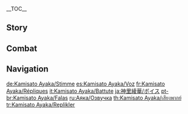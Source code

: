 {{CharacterTabs}}
{{LanguageTabs}}
__TOC__
==Story==
{{VO/Story
|character           = Kamisato Ayaka
|name                = Kamisato Ayaka

|vo_01_01_title      = Hello
|vo_01_01_file       = VO_{language}{character} Hello.ogg
|vo_01_01_tx         = Master of Inazuma Kamisato Art Tachi Jutsu &mdash; Kamisato Ayaka, present!<br />Delighted to make your acquaintance.

|vo_02_01_title      = Chat: Stability
|vo_02_01_file       = VO_{language}{character} Chat - Stability.ogg
|vo_02_01_tx         = I only wish life could be as leisurely as this a little more often... How greedy of me.

|vo_02_02_title      = Chat: Sword
|vo_02_02_file       = VO_{language}{character} Chat - Sword.ogg
|vo_02_02_tx         = A blade is like a tea-leaf. Only those who sample it many times can appreciate its true qualities.

|vo_02_03_title      = Chat: Zoning Out
|vo_02_03_file       = VO_{language}{character} Chat - Zoning Out.ogg
|vo_02_03_tx         = So this is a day in the life of the Traveler... Hehe, I'm learning more about you all the time.

|vo_02_04_title      = Chat: Famous Sword
|vo_02_04_file       = VO_{language}{character} Chat - Famous Sword.ogg
|vo_02_04_tx         = A blade embraces its duty as a jeweler cherishes their gems.

|vo_03_01_title      = When It Rains
|vo_03_01_file       = VO_{language}{character} When It Rains.ogg
|vo_03_01_tx         = Come with me, let us find shelter from the rain.

|vo_03_02_title      = When Thunder Strikes
|vo_03_02_file       = VO_{language}{character} When Thunder Strikes.ogg
|vo_03_02_tx         = Her Excellency... What is she trying to communicate?
|vo_03_02_mention    = Raiden Shogun

|vo_03_03_title      = When It Snows
|vo_03_03_file       = VO_{language}{character} When It Snows.ogg
|vo_03_03_tx         = "Snow that once adorned the world in silver, thaws to reveal the gleam of the fruit upon frost-laden branches." *sigh* How picturesque! Only some tea would make this setting more complete.

|vo_03_04_title      = When the Sun Is Out
|vo_03_04_file       = VO_{language}{character} When the Sun Is Out.ogg
|vo_03_04_tx         = There's a pleasant breeze and glorious sunshine... So, where shall we go for a walk?

|vo_03_05_title      = When It's Windy
|vo_03_05_file       = VO_{language}{character} When It's Windy.ogg
|vo_03_05_tx         = Close your eyes and face the wind... It feels wonderful, doesn't it?

|vo_04_01_title      = Good Morning
|vo_04_01_file       = VO_{language}{character} Good Morning.ogg
|vo_04_01_tx         = Oh, good morning, Traveler. ...Whenever I see you in the morning, somehow, it makes me feel like... today is going to be a good day.

|vo_04_02_title      = Good Afternoon
|vo_04_02_file       = VO_{language}{character} Good Afternoon.ogg
|vo_04_02_tx         = Good afternoon. It is normal to feel drowsy after lunch, might I interest you in a game of Go to stimulate the mind?

|vo_04_03_title      = Good Evening
|vo_04_03_file       = VO_{language}{character} Good Evening.ogg
|vo_04_03_tx         = Greetings. An auspicious breeze blows this evening. Tonight will be peaceful.

|vo_04_04_title      = Good Night
|vo_04_04_file       = VO_{language}{character} Good Night.ogg
|vo_04_04_tx         = "Was it one's thoughts that drew him to my dreams? Had I known it a dream, one would not have awakened." Hehe, I love that poem.

|vo_05_01_title      = About {character}: Yashiro Commission
|vo_05_01_file       = VO_{language}{character} About {character} - Yashiro Commission.ogg
|vo_05_01_tx         = "Inazuma Shogunate, Yashiro Commission, Kamisato Clan." Widely known as one of the most distinguished clans in all of Inazuma, it is the branch of the Tri-Commission that manages ceremonial and cultural affairs. Since my parents passed, Brother and I assumed responsibility for all clan matters, big and small.
|vo_05_01_mention    = Kamisato Ayato,Kamisato Kayo

|vo_05_02_title      = About {character}: Position
|vo_05_02_friendship = 4
|vo_05_02_file       = VO_{language}{character} About {character} - Position.ogg
|vo_05_02_tx         = Many look up to me as the Shirasagi Himegimi and as the daughter of the Kamisato Clan. But the object of their respect has everything to do with my position, and nothing at all to do with me, Ayaka. It makes me think that... maybe, there is only one person I know who is truly able to get close to me...

|vo_05_03_title      = About {character}: Aspiration
|vo_05_03_friendship = 6
|vo_05_03_file       = VO_{language}{character} About {character} - Aspiration.ogg
|vo_05_03_tx         = Today, as in the past, I aspire to be somebody whom everyone can trust. But what motivates me is no longer the responsibilities I shoulder, or the expectations of other people. Rather, it is the fact that you are this kind of person, too.

|vo_06_01_title      = About Us: Teahouse
|vo_06_01_file       = VO_{language}{character} About Us - Teahouse.ogg
|vo_06_01_tx         = If you've got time, shall we take a walk to Komore Teahouse? To chat about the art of tea on a pleasant day like this seems like the sophisticated thing to do.

|vo_06_02_title      = About Us: Festivals
|vo_06_02_friendship = 6
|vo_06_02_quest      = The Whispers of the Crane and the White Rabbit
|vo_06_02_file       = VO_{language}{character} About Us - Festivals.ogg
|vo_06_02_tx         = If I ever have the chance, I would very much like to experience the festivities of another nation with you one day. Though, I will need some guidance on local customs and etiquette, and advice on what gifts to bring... Could I trouble you to give me some guidance?

|vo_07_01_title      = About the [[Vision]]
|vo_07_01_friendship = 4
|vo_07_01_file       = VO_{language}{character} About the Vision.ogg
|vo_07_01_tx         = Visions are a seal of approval for those who are most ambitious. As for my own ambitions, they shall remain private for now. It is nothing more than an insignificant dream.

|vo_07_02_title      = Something to Share
|vo_07_02_file       = VO_{language}{character} Something to Share.ogg
|vo_07_02_tx         = It is said that "the flavor of Zen is that of tea," and it is also said that "the power of Zen is that of the blade." One might then ask: What does that say about the relationship between tea and the blade?

|vo_07_03_title      = Interesting Things
|vo_07_03_file       = VO_{language}{character} Interesting Things.ogg
|vo_07_03_tx         = Have you ever noticed the withering sakura tree in the city? For me, there is a beauty to the withering, it brings back fond memories of the spring. Most people don't agree &mdash; sakura trees that will never bloom again are removed. But when I look at a tree, all I want is to see it blossom again... just one more time...

|vo_08_01_title      = About [[Thoma]]
|vo_08_01_friendship = 4
|vo_08_01_file       = VO_{language}{character} About Thoma.ogg
|vo_08_01_tx         = Thoma is a dear friend. He always lifts my spirits with his sunny disposition. In a sense, I think of him as another brother, and as a full member of the Kamisato Clan.
|vo_08_01_mention    = Thoma

|vo_08_02_title      = About [[Kujou Sara]]
|vo_08_02_friendship = 4
|vo_08_02_file       = VO_{language}{character} About Kujou Sara.ogg
|vo_08_02_tx         = Kujou Sara of the Tenryou Commission is... not known to smile, and I have had my fair share of disputes with her. She is, however, a loyal servant to Inazuma, there is no question about that.
|vo_08_02_mention    = Kujou Sara

|vo_08_03_title      = About [[Shikanoin Heizou]]
|vo_08_03_friendship = 4
|vo_08_03_file       = VO_{language}{character} About Shikanoin Heizou.ogg
|vo_08_03_tx         = Mr. Shikanoin belongs to the Tenryou Commission, just like Miss Kujou. He is very... principled, sometimes even more determinedly so than Miss Kujou. The only thing is, when it comes to the question of which matters should be governed by his principles, I believe only Mr. Shikanoin himself knows the answer...
|vo_08_03_mention    = Kujou Sara,Shikanoin Heizou

|vo_08_04_title      = About [[Sayu]]
|vo_08_04_friendship = 4
|vo_08_04_file       = VO_{language}{character} About Sayu.ogg
|vo_08_04_tx         = Ah, little Sayu. She hasn't been causing you any trouble lately, has she? Hehe, if you ever notice her slacking off, please let me know.
|vo_08_04_mention    = Sayu

|vo_08_05_title      = About the [[Raiden Shogun]]: Guesswork
|vo_08_05_friendship = 4
|vo_08_05_file       = VO_{language}{character} About the Raiden Shogun - Guesswork.ogg
|vo_08_05_tx         = The Almighty Shogun? It would be improper of me to comment, given that I am one of her subjects. All I will say is that... I think that Her Excellency must get lonely on the road to eternity.
|vo_08_05_mention    = Raiden Shogun,Ei

|vo_08_06_title      = About the Raiden Shogun: Standpoint
|vo_08_06_friendship = 6
|vo_08_06_quest      = Omnipresence Over Mortals
|vo_08_06_subtitle   = For English, this line does not feature audio.
|vo_08_06_file       = VO_{language}{character} About the Raiden Shogun - Standpoint.ogg
|vo_08_06_tx         = To witness the Musou no Hitotachi and live to tell the tale is quite a remarkable feat. Even though I recognize her as our true deity with the power to change Inazuma's fate at will, if there is conflict between the two of you, then... I shall choose to side with you.
|vo_08_06_mention    = Raiden Shogun,Ei

|vo_08_07_title      = About [[Yae Miko]]
|vo_08_07_friendship = 4
|vo_08_07_file       = VO_{language}{character} About Yae Miko.ogg
|vo_08_07_tx         = I have always greatly enjoyed working with Guuji Yae. Organizing festival affairs generally takes a lot of effort and doesn't generate much income, but Guuji Yae's events always come off both elegant and profitable.
|vo_08_07_mention    = Yae Miko

|vo_08_08_title      = About [[Kamisato Ayato]]
|vo_08_08_friendship = 4
|vo_08_08_file       = VO_{language}{character} About Kamisato Ayato.ogg
|vo_08_08_tx         = As the head of the Kamisato Clan, brother always has a full schedule of places he needs to be. I do try my best to share his load, but there is no changing the pressure he is subjected to all year round, and the toll it takes upon him. *sigh* If you see him, remind him to take care of himself, for his sister's sake...
|vo_08_08_mention    = Kamisato Ayato

|vo_08_09_title      = About [[Yoimiya]]
|vo_08_09_friendship = 4
|vo_08_09_file       = VO_{language}{character} About Yoimiya.ogg
|vo_08_09_tx         = The Yashiro Commission and the shrine maidens are responsible for festival affairs, and Yoimiya, as a fireworks expert, knows how to create an atmosphere. So we have become well acquainted with her over the years.<br />Hmm? Public order and fire prevention? We factor these concerns in well in advance during the planning stage. To deny people the chance to see fireworks simply for these reasons would leave them feeling very disappointed.
|vo_08_09_mention    = Yoimiya

|vo_09_01_title      = More About {character}: I
|vo_09_01_quest      = Stillness, the Sublimation of Shadow
|vo_09_01_file       = VO_{language}{character} More About {character} - 01.ogg
|vo_09_01_tx         = Your request is quite unusual for me. Since I see you as a friend, it would only be fair to be open and honest with you, but if this means sharing secrets of the Kamisato Clan... I would ask that you keep anything I tell you in strict confidence.

|vo_09_02_title      = More About {character}: II
|vo_09_02_friendship = 3
|vo_09_02_quest      = Stillness, the Sublimation of Shadow
|vo_09_02_file       = VO_{language}{character} More About {character} - 02.ogg
|vo_09_02_tx         = The Kamisato Clan once suffered a major blow when we failed to protect a swordsmith of national significance. We were harassed by the Fatui, we lost many of our people, and we received a great deal of criticism. It all aged Father greatly, and severely damaged the Kamisato Clan's standing within the Shogunate. Brother has worked tirelessly to reverse the trend since he assumed leadership, but although our clan's position is now restored and the Yashiro Commission is unified once more, we still rely on Brother to make the decisions on all matters of any importance.
|vo_09_02_mention    = Kamisato Ayato

|vo_09_03_title      = More About {character}: III
|vo_09_03_friendship = 4
|vo_09_03_quest      = Stillness, the Sublimation of Shadow
|vo_09_03_file       = VO_{language}{character} More About {character} - 03.ogg
|vo_09_03_tx         = The art of blade forging taught by the Shogun varies based on astrology, application, materials used, the furnace conditions, individual personalities, and elemental changes. These differences between smiths is what gave rise to the Raiden Gokaden. Swordsmiths capable of forging renowned blades are seen as spiritual personnel with sacred abilities, and as such they should be managed by the Yashiro Commission, which oversees all cultural, artistic, and ceremonial affairs. So naturally, the swordsmith's betrayal is the fault of ineffectual management by the Kamisato Clan.
|vo_09_03_mention    = Raiden Shogun,Ei

|vo_09_04_title      = More About {character}: IV
|vo_09_04_friendship = 5
|vo_09_04_quest      = Stillness, the Sublimation of Shadow
|vo_09_04_file       = VO_{language}{character} More About {character} - 04.ogg
|vo_09_04_tx         = My mother was the most incredible person. She was always so dignified and elegant, always smiling, no matter what situation she might be facing. She had so much to deal with in the clan on so many levels, but she took it all in stride &mdash; it was like nothing could ever faze her. Everything about her was perfect, and I say that without exaggerating. *sigh* But the moment she passed away, I realized... I couldn't hide behind my mother any longer. I wasn't little Ayaka any more.
|vo_09_04_mention    = Kamisato Kayo

|vo_09_05_title      = More About {character}: V
|vo_09_05_friendship = 6
|vo_09_05_quest      = Stillness, the Sublimation of Shadow
|vo_09_05_file       = VO_{language}{character} More About {character} - 05.ogg
|vo_09_05_tx         = What I want to say next is perhaps not befitting of a member of the Inazuma Shogunate, Yashiro Commission, Kamisato Clan, but... unless I am mistaken, I trust that you will not take issue with this slight departure from convention on my part...<br />That is to say... I'm a little tired, may I rest my head on your shoulder? Just for a moment.

|vo_10_01_title      = {character}'s Hobbies
|vo_10_01_file       = VO_{language}{character} Hobbies.ogg
|vo_10_01_tx         = I have great affection for the arts: music, song, poetry, shougi, and dancing. And you?

|vo_10_02_title      = {character}'s Troubles: Concerns
|vo_10_02_file       = VO_{language}{character} Troubles - Concerns.ogg
|vo_10_02_tx         = Troubles? Well, I mean... that's life, isn't it? There will always be things that don't go one's way. But I do not wish to worry those around me on account of things that are my concern alone... so, it is best if I keep them to myself.

|vo_10_03_title      = {character}'s Troubles: Desires
|vo_10_03_friendship = 6
|vo_10_03_file       = VO_{language}{character} Troubles - Desires.ogg
|vo_10_03_tx         = Openness is something I find very difficult. I constantly have to remind myself that as a lady of the Kamisato Clan, there are countless people watching and countless expectations to live up to. I must be a model of exemplary conduct at all times. But even so, shouldn't I still follow my dreams? Shouldn't I... share my true feelings with you?

|vo_10_04_title      = Favorite Food
|vo_10_04_file       = VO_{language}{character} Favorite Food.ogg
|vo_10_04_tx         = I'm fascinated by food from overseas. Though I don't get to try it very often... So, if I had to choose something from Inazuma, then probably... Chazuke. But not when anybody else is watching... So I tell you that in confidence.

|vo_10_05_title      = Least Favorite Food
|vo_10_05_file       = VO_{language}{character} Least Favorite Food.ogg
|vo_10_05_tx         = Though I do not eschew animal fat and organs entirely, they are far from my first choice.

<!-- Receiving a Gift -->
|vo_11_01_title      = Receiving a Gift: I
|vo_11_01_file       = VO Kamisato Ayaka Receiving a Gift - 01.ogg
|vo_11_01_tx         = Mmm... Yes, I am truly fortunate...

|vo_11_02_title      = Receiving a Gift: II
|vo_11_02_file       = VO Kamisato Ayaka Receiving a Gift - 02.ogg
|vo_11_02_tx         = Thank you for the opportunity to try this dish. I will always savor it.

|vo_11_03_title      = Receiving a Gift: III
|vo_11_03_file       = VO Kamisato Ayaka Receiving a Gift - 03.ogg
|vo_11_03_tx         = Hmm... It's a bit greasy for my taste.

|vo_12_01_title      = Birthday
|vo_12_01_file       = VO_{language}{character} Birthday.ogg
|vo_12_01_tx         = Come with me! We're not going far away &mdash; I promise it won't delay you too much.<br />I managed to find out when your birthday was well in advance, so I could prepare in good time. Hopefully this wasn't assuming too much, but I guessed you might prefer this to an expensive gift.<br />In honor of your birthday, please allow me to perform a fan dance for you.

|vo_13_01_title      = Feelings About Ascension: Intro
|vo_13_01_ascension  = 1
|vo_13_01_file       = VO_{language}{character} Feelings About Ascension - 01.ogg
|vo_13_01_tx         = Thank you very much. It has been richly rewarding to learn from you so far, and I believe my skills with the blade can go even further still.

|vo_13_02_title      = Feelings About Ascension: Building Up
|vo_13_02_ascension  = 2
|vo_13_02_file       = VO_{language}{character} Feelings About Ascension - 02.ogg
|vo_13_02_tx         = Thank you for your guidance. With your assistance, I am gaining a more thorough understanding of my capabilities.

|vo_13_03_title      = Feelings About Ascension: Climax
|vo_13_03_ascension  = 4
|vo_13_03_file       = VO_{language}{character} Feelings About Ascension - 03.ogg
|vo_13_03_tx         = I feel more competent now than ever before. I even have the time outside my work for the Yashiro Commission to try some new things. Would you like to try one of my home-made snacks? I just learned how to make them recently.

|vo_13_04_title      = Feelings About Ascension: Conclusion
|vo_13_04_ascension  = 6
|vo_13_04_file       = VO_{language}{character} Feelings About Ascension - 04.ogg
|vo_13_04_tx         = "Though I cling to that which has given me the strength to hold on, the weight of letting go is ever-foreboding."<br />My apologies, it should be a happy occasion, and yet it is such a sad phrase that comes to mind. Our time together has been so pleasant that I am fearful of losing what I have gained. I'm sorry, I must compose myself.
}}

==Combat==
{{Combat VO
|character           = Kamisato Ayaka

|skill_1_tx          = Take flight.
|skill_2_tx          = My apologies.
|skill_3_tx          = Whirling snow.

|burst_1_tx          = Embrace the ice.
|burst_2_tx          = Sakura {{not a typo|swirl}}.
|burst_3_tx          = Kamisato Art: Soumetsu!

|sprint-s_1_file     = Sprint Start 01,Sprint Start 02,Sprint Start 03

|glider_1_file       = Deploying Wind Glider 01,Deploying Wind Glider 02,Deploying Wind Glider 03

|chest_1_tx          = Collecting rare and exquisite treasures... Yes, this seems suitably sophisticated.
|chest_2_tx          = Hehe... Today is a lucky day.
|chest_3_tx          = I shall treasure this good fortune.

|low-hp_1_tx         = I will not stand for this.
|low-hp_2_tx         = A worthy opponent...
|low-hp_3_tx         = We ought to end this!

|ally-low-hp_1_tx    = Do not overdo it.
|ally-low-hp_2_tx    = Take care!

|fallen_1_tx         = Pardon my indiscretion...
|fallen_2_tx         = Much remains... unfinished...
|fallen_3_tx         = I have dishonored... our clan...

|hit-l_1_file        = Light Hit Taken 01,Light Hit Taken 02,Light Hit Taken 03,Light Hit Taken 04,Light Hit Taken 05,Light Hit Taken 06

|hit-h_1_tx          = So rude!
|hit-h_2_tx          = Unthinkable...
|hit-h_3_file        = Heavy Hit Taken 03,Heavy Hit Taken 04,Heavy Hit Taken 05,Heavy Hit Taken 06

|join_1_tx           = Kamisato Ayaka, present.
|join_2_tx           = I await your instruction.
|join_3_tx           = A pleasure to be working with you.

|idle_1_file         = Standby 02
|idle_1_actual_tx    = A blade embraces its duty as a jeweler cherishes their gems.

|atk-l_1_file        = Light Attack 01,Light Attack 02,Light Attack 03,Light Attack 04,Light Attack 05,Light Attack 06,Light Attack 07

|atk-m_1_file        = Mid Attack 01,Mid Attack 02,Mid Attack 03

|atk-h_1_file        = Heavy Attack 01,Heavy Attack 02,Heavy Attack 03

|climb_1_file        = Climbing 01,Climbing 02,Climbing 03,Climbing 04,Climbing 05

|climb-b_1_file      = Climbing Breath 01,Climbing Breath 02,Climbing Breath 03
|jump_1_file         = Jumping 01,Jumping 02,Jumping 03,Jumping 04,Jumping 05
}}

==Navigation==
{{Character Navbox|link type=vo}}

[[de:Kamisato Ayaka/Stimme]]
[[es:Kamisato Ayaka/Voz]]
[[fr:Kamisato Ayaka/Répliques]]
[[it:Kamisato Ayaka/Battute]]
[[ja:神里綾華/ボイス]]
[[pt-br:Kamisato Ayaka/Falas]]
[[ru:Аяка/Озвучка]]
[[th:Kamisato Ayaka/เสียงพากย์]]
[[tr:Kamisato Ayaka/Replikler]]